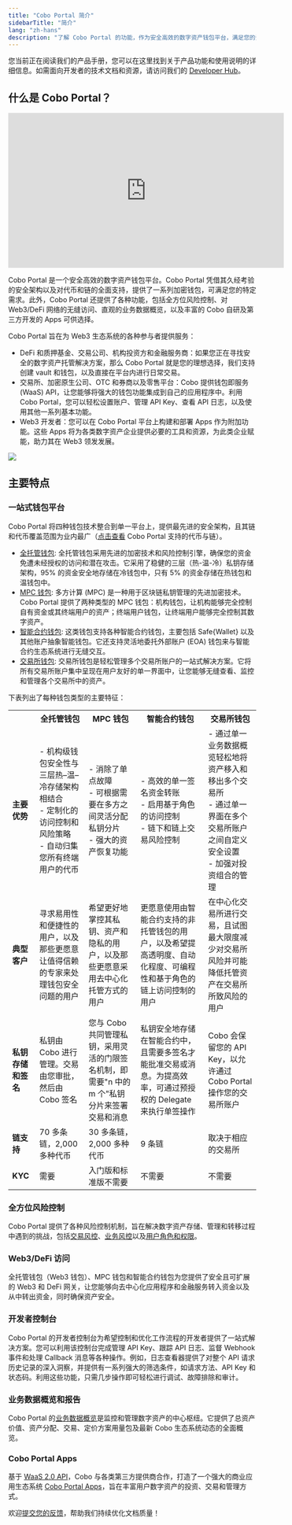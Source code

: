```yaml
---
title: "Cobo Portal 简介"
sidebarTitle: "简介"
lang: "zh-hans"
description: "了解 Cobo Portal 的功能，作为安全高效的数字资产钱包平台，满足您的资产管理需求。"
---
```


<Note>您当前正在阅读我们的产品手册，您可以在这里找到关于产品功能和使用说明的详细信息。如需面向开发者的技术文档和资源，请访问我们的 [Developer Hub](https://www.cobo.com/developers/v2/guides/overview/introduction)。</Note>

## 什么是 Cobo Portal？

<iframe width="560" height="315" src="https://www.youtube.com/embed/5Msjx9WILq8?si=ImrnCF1G_w73FIL7" title="YouTube video player" frameborder="0" allow="accelerometer; autoplay; clipboard-write; encrypted-media; gyroscope; picture-in-picture" allowfullscreen></iframe>

Cobo Portal 是一个安全高效的数字资产钱包平台。Cobo Portal 凭借其久经考验的安全架构以及对代币和链的全面支持，提供了一系列加密钱包，可满足您的特定需求。此外，Cobo Portal 还提供了各种功能，包括全方位风险控制、对 Web3/DeFi 网络的无缝访问、直观的业务数据概览，以及丰富的 Cobo 自研及第三方开发的 Apps 可供选择。

Cobo Portal 旨在为 Web3 生态系统的各种参与者提供服务：

- DeFi 和质押基金、交易公司、机构投资方和金融服务商：如果您正在寻找安全的数字资产托管解决方案，那么 Cobo Portal 就是您的理想选择，我们支持创建 vault 和钱包，以及直接在平台内进行日常交易。
- 交易所、加密原生公司、OTC 和券商以及零售平台：Cobo 提供钱包即服务 (WaaS) API，让您能够将强大的钱包功能集成到自己的应用程序中。利用 Cobo Portal，您可以轻松设置账户、管理 API Key、查看 API 日志，以及使用其他一系列基本功能。
- Web3 开发者：您可以在 Cobo Portal 平台上构建和部署 Apps 作为附加功能。这些 Apps 将为各类数字资产企业提供必要的工具和资源，为此类企业赋能，助力其在 Web3 领发发展。

<img src="/cn/images/common/2cn.svg" className="diagram"></img>


## 主要特点

### 一站式钱包平台

Cobo Portal 将四种钱包技术整合到单一平台上，提供最先进的安全架构，且其链和代币覆盖范围为业内最广（[点击查看](/cn/portal/supported-tokens) Cobo Portal 支持的代币与链）。

- [全托管钱包](/cn/portal/custodial-wallets/introduction): 全托管钱包采用先进的加密技术和风险控制引擎，确保您的资金免遭未经授权的访问和潜在攻击。它采用了稳健的三层（热-温-冷）私钥存储架构，95% 的资金安全地存储在冷钱包中，只有 5% 的资金存储在热钱包和温钱包中。
- [MPC 钱包](/cn/portal/mpc-wallets/introduction): 多方计算 (MPC) 是一种用于区块链私钥管理的先进加密技术。Cobo Portal 提供了两种类型的 MPC 钱包：机构钱包，让机构能够完全控制自有资金或其终端用户的资产；终端用户钱包，让终端用户能够完全控制其数字资产。
- [智能合约钱包](/cn/portal/smart-contract-wallets/introduction): 这类钱包支持各种智能合约钱包，主要包括 Safe\{Wallet\} 以及其他账户抽象智能钱包。它还支持灵活地委托外部账户 (EOA) 钱包来与智能合约生态系统进行无缝交互。
- [交易所钱包](/cn/portal/exchange-wallets/introduction): 交易所钱包是轻松管理多个交易所账户的一站式解决方案。它将所有交易所账户集中呈现在用户友好的单一界面中，让您能够无缝查看、监控和管理各个交易所中的资产。


下表列出了每种钱包类型的主要特征：


<table class="six-columns">
  <tr>
    <th></th>
    <th>全托管钱包</th>
    <th>MPC 钱包</th>
    <th>智能合约钱包</th>
    <th>交易所钱包</th>
  </tr>
  <tr>
    <td><strong>主要优势</strong></td>
    <td>
      - 机构级钱包安全性与三层热–温–冷存储架构相结合<br/>
      - 定制化的访问控制和风险策略<br/>
      - 自动归集您所有终端用户的代币
    </td>
    <td>
      - 消除了单点故障<br/>
      - 可根据需要在多方之间灵活分配私钥分片<br/>
      - 强大的资产恢复功能
    </td>
    <td>
      - 高效的单一签名资金转账<br/>
      - 启用基于角色的访问控制<br/>
      - 链下和链上交易风险控制
    </td>
    <td>
      - 通过单一业务数据概览轻松地将资产移入和移出多个交易所<br/>
      - 通过单一界面在多个交易所账户之间自定义安全设置<br/>
      - 加强对投资组合的管理
    </td>
  </tr>
  <tr>
    <td><strong>典型客户</strong></td>
    <td>寻求易用性和便捷性的用户，以及那些更愿意让值得信赖的专家来处理钱包安全问题的用户</td>
    <td>希望更好地掌控其私钥、资产和隐私的用户，以及那些更愿意采用去中心化托管方式的用户</td>
    <td>更愿意使用由智能合约支持的非托管钱包的用户，以及希望提高透明度、自动化程度、可编程性和基于角色的链上访问控制的用户</td>
    <td>在中心化交易所进行交易，且试图最大限度减少对交易所风险并可能降低托管资产在交易所所致风险的用户</td>
  </tr>
  <tr>
    <td><strong>私钥存储和签名</strong></td>
    <td>私钥由 Cobo 进行管理。交易由您审批，然后由 Cobo 签名</td>
    <td>您与 Cobo 共同管理私钥，采用灵活的门限签名机制，即需要"n 中的 m 个"私钥分片来签署交易和消息</td>
    <td>私钥安全地存储在智能合约中，且需要多签名才能批准交易或消息。为提高效率，可通过预授权的 Delegate 来执行单签操作</td>
    <td>Cobo 会保留您的 API Key，以允许通过 Cobo Portal 操作您的交易所账户</td>
  </tr>
  <tr>
    <td><strong>链支持</strong></td>
    <td>70 多条链，2,000 多种代币</td>
    <td>30 多条链，2,000 多种代币</td>
    <td>9 条链</td>
    <td>取决于相应的交易所</td>
  </tr>
  <tr>
    <td><strong>KYC</strong></td>
    <td>需要</td>
    <td>入门版和标准版不需要</td>
    <td>不需要</td>
    <td>不需要</td>
  </tr>
</table>

### 全方位风险控制
Cobo Portal 提供了各种风险控制机制，旨在解决数字资产存储、管理和转移过程中遇到的挑战，包括[交易风控](/cn/portal/risk-controls/tx-policies-overview)、[业务风控](/cn/portal/risk-controls/governance-policies)以及[用户角色和权限](/cn/portal/risk-controls/roles-and-permissions)。

### Web3/DeFi 访问
全托管钱包（Web3 钱包）、MPC 钱包和智能合约钱包为您提供了安全且可扩展的 Web3 和 DeFi 网关，让您能够向去中心化应用程序和金融服务转入资金以及从中转出资金，同时确保资产安全。

### 开发者控制台
Cobo Portal 的开发者控制台为希望控制和优化工作流程的开发者提供了一站式解决方案。您可以利用该控制台完成管理 API Key、跟踪 API 日志、监督 Webhook 事件和处理 Callback 消息等各种操作。例如，日志查看器提供了对整个 API 请求历史记录的深入洞察，并提供有一系列强大的筛选条件，如请求方法、API Key 和状态码。利用这些功能，只需几步操作即可轻松进行调试、故障排除和审计。

### 业务数据概览和报告
Cobo Portal 的[业务数据概览](/cn/portal/dashboard/introduction)是监控和管理数字资产的中心枢纽。它提供了总资产价值、资产分配、交易、定价方案用量包及最新 Cobo 生态系统动态的全面概览。

### Cobo Portal Apps

基于 [WaaS 2.0 API](https://www.cobo.com/developers/v2/guides/overview/introduction)，Cobo 与各类第三方提供商合作，打造了一个强大的商业应用生态系统 [Cobo Portal Apps](/cn/portal/portal-apps/introduction)，旨在丰富用户数字资产的投资、交易和管理方式。

<Tip>欢迎[提交您的反馈](https://forms.zohopublic.com/cobo/form/DocumentFeedbackForm/formperma/QvLOhxJv1_JMsJ-1dleZ8Itb_7rzN-LtgvsDdxosoVI?referrername=manuals)，帮助我们持续优化文档质量！</Tip>